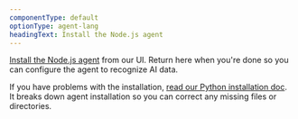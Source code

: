 ```yaml
---
componentType: default
optionType: agent-lang
headingText: Install the Node.js agent
---
```


[Install the Node.js agent]() from our UI. Return here when you're done so you can configure the agent to recognize AI data.  

If you have problems with the installation, [read our Python installation doc](/docs/apm/agents/nodejs-agent/installation-configuration/install-nodejs-agent). It breaks down agent installation so you can correct any missing files or directories.